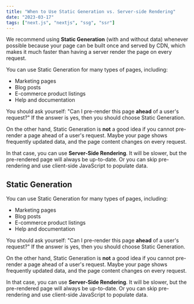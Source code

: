 ```yaml
---
title: "When to Use Static Generation vs. Server-side Rendering"
date: "2023-03-17"
tags: ["next.js", "nextjs", "ssg", "ssr"]
---
```


We recommend using **Static Generation** (with and without data) whenever possible because your page can be built once and served by CDN, which makes it much faster than having a server render the page on every request.

You can use Static Generation for many types of pages, including:

- Marketing pages
- Blog posts
- E-commerce product listings
- Help and documentation

You should ask yourself: "Can I pre-render this page **ahead** of a user's request?" If the answer is yes, then you should choose Static Generation.

On the other hand, Static Generation is **not** a good idea if you cannot pre-render a page ahead of a user's request. Maybe your page shows frequently updated data, and the page content changes on every request.

In that case, you can use **Server-Side Rendering**. It will be slower, but the pre-rendered page will always be up-to-date. Or you can skip pre-rendering and use client-side JavaScript to populate data.

## Static Generation

You can use Static Generation for many types of pages, including:

- Marketing pages
- Blog posts
- E-commerce product listings
- Help and documentation

You should ask yourself: "Can I pre-render this page **ahead** of a user's request?" If the answer is yes, then you should choose Static Generation.

<CustomImage
  src="https://raw.githubusercontent.com/LazezBzh/blogPosts/master/images/image6.jpg"
  alt="description de l'image"
/>

On the other hand, Static Generation is **not** a good idea if you cannot pre-render a page ahead of a user's request. Maybe your page shows frequently updated data, and the page content changes on every request.

In that case, you can use **Server-Side Rendering**. It will be slower, but the pre-rendered page will always be up-to-date. Or you can skip pre-rendering and use client-side JavaScript to populate data.
